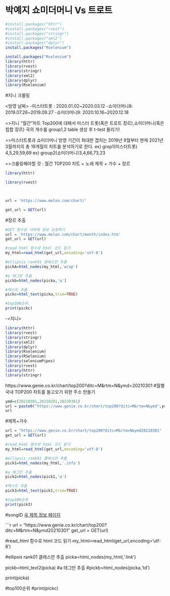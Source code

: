 # 박예지 쇼미더머니 Vs 트로트

```r
#install.packages("httr")
#install.packages("rvest")
#install.packages("stringr")
#install.packages("xml2")
#install.packages("dplyr")
install.packages("Rselenium")
```

```r
install.packages("Rselenium")
library(httr)
library(rvest)
library(stringr)
library(xml2)
library(dplyr)
library(Rselenium)
```

#지니 크롤링

<방영 날짜>
-미스터트롯 : 2020.01.02~2020.03.12
-쇼미더머니8: 2019.07.26~2019.09.27
-쇼미더머니9: 2020.10.16~2020.12.18

=>지니 "월간"차트 Top200에 대해서 미스터 트롯(혹은 트로트 장르),쇼미더머니(혹은 힙합 장르) 곡의 개수를 group1,2 table 생성 후 t-test 돌리기! 

=>미스터트롯과 쇼미더머니 방영 기간이 최대한 겹치는 2019년 9월부터 현재 2021년 3월까지의 총 19개월의 차트를 분석하기로 한다. 
ex) grop1(미스터트롯) 4,5,29,59,69
ex) group2(쇼미더머니)3,4,66,73,23

=>크롤링해야할 것 : 월간 T0P200 차트 + 노래 제목 + 가수 + 장르 

```r
library(httr)

library(rvest)

 

url = 'https://www.melon.com/chart/'

get_url = GET(url)
```

#장르 추출
```r
#GET 함수로 서버에 정보 요청하기
url = 'https://www.melon.com/chart/month/index.htm'
get_url = GET(url)

#read_html 함수로 html 코드 읽기
my_html=read_html(get_url,encoding='utf-8')

#ellipsis rank01 클래스만 추출
pickA=html_nodes(my_html,'wrap')

#a 태그만 추출
pickb=html_nodes(picka,'a')

#텍스트 추출
pickc=html_text(picka,trim=TRUE)

#top100순위
print(pickc)
```

-<지니>
```r
library(httr)
library(rvest)
library(stringr)
library(xml2)
library(dplyr)
library(Rselenium)
library(RSelenium)
library(seleniumPipes)
library(rvest)
library(httr)
library(stringr)
```

https://www.genie.co.kr/chart/top200?ditc=M&rtm=N&ymd=20210301
#월별 국내 TOP200 차트를 들고오기 위한 주소 만들기
```r
ymd=c(20210301,20210201,20210301)
url = paste0("https://www.genie.co.kr/chart/top200?ditc=M&rtm=N&ymd",ymd)
url
```
#제목+가수
```r
url = "https://www.genie.co.kr/chart/top200?ditc=M&rtm=N&ymd20210301"
get_url = GET(url)

#read_html 함수로 html 코드 읽기
my_html=read_html(get_url,encoding='utf-8')

#ellipsis rank01 클래스만 추출
pick1=html_nodes(my_html,'.info')

#a 태그만 추출
pick2=html_nodes(pick1,'a')

#텍스트 추출
pick3=html_text(pick1,trim=TRUE)

#top100순위
print(pick3)
```
#songID
<a href="#" class="btn-basic btn-info" onclick="fnViewSongInfo('86992414');return false;">곡 제목 정보 페이지</a>

```r
url = "https://www.genie.co.kr/chart/top200?ditc=M&rtm=N&ymd20210301"
get_url = GET(url)

#read_html 함수로 html 코드 읽기
my_html=read_html(get_url,encoding='utf-8')

#ellipsis rank01 클래스만 추출
picka=html_nodes(my_html,'.link')

pickb=html_text2(picka)
#a 태그만 추출
#pickb=html_nodes(picka,'td')

print(picka)

#top100순위
#print(pickc)